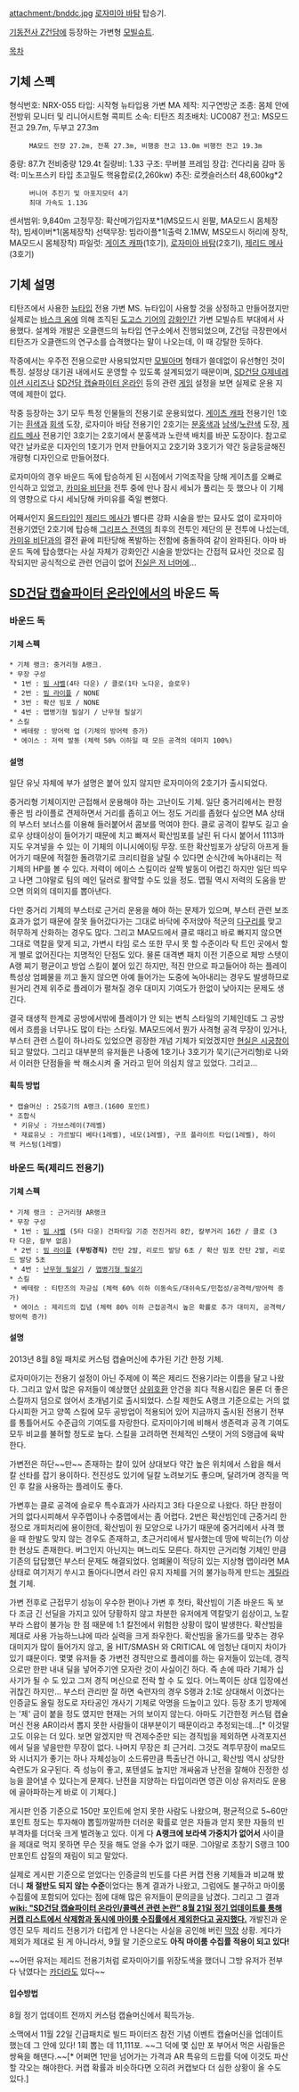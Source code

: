 attachment:/bnddc.jpg
[[로자미아 바탐]] 탑승기.

[[기동전사 Z건담]]에 등장하는 가변형 [[모빌슈트]].

[[목차]]

== 기체 스펙 ==
형식번호: NRX-055
타입: 시작형 뉴타입용 가변 MA
제작: 지구연방군
조종: 몸체 안에 전방위 모니터 및 리니어시트형 콕피트
소속: 티탄즈
최초배치: UC0087
전고: MS모드 전고 29.7m, 두부고 27.3m
      MA모드 전장 27.2m, 전폭 27.3m, 비행중 전고 13.0m 비행전 전고 19.3m
중량: 87.7t 전비중량 129.4t 질량비: 1.33
구조: 무버블 프레임
장갑: 건다리움 감마
동력: 미노프스키 타입 초고밀도 핵융합로(2,260kw)
추진: 로켓슬러스터 48,600kg*2
      버니어 추진기 및 아포지모터 4기
      최대 가속도 1.13G
센서범위: 9,840m
고정무장: 확산메가입자포*1(MS모드시 왼팔, MA모드시 몸체장착), 빔세이버*1(몸체장착)
선택무장: 빔라이플*1(출력 2.1MW, MS모드시 허리에 장착, MA모드시 몸체장착)
파일럿: [[게이츠 캐파]](1호기), [[로자미아 바탐]](2호기), [[제리드 메사]](3호기)
== 기체 설명 ==
티탄즈에서 사용한 [[뉴타입]] 전용 가변 MS. 뉴타입이 사용할 것을 상정하고 만들어졌지만 실제로는 [[바스크 옴]]에 의해 조직된 [[도고스 기어]]의 [[강화인간]] 가변 모빌슈트 부대에서 사용했다. 설계와 개발은 오클랜드의 뉴타입 연구소에서 진행되었으며, Z건담 극장판에서 티탄즈가 오클랜드의 연구소를 습격했다는 말이 나오는데, 이 때 강탈한 듯하다.

작중에서는 우주전 전용으로만 사용되었지만 [[모빌아머]] 형태가 쓸데없이 유선형인 것이 특징. 설정상 대기권 내에서도 운영할 수 있도록 설계되었기 때문이며, [[SD건담 G제네레이션 시리즈]]나 [[SD건담 캡슐파이터 온라인]] 등의 관련 [[게임]] 설정을 보면 실제로 운용 지역에 제한이 없다.

작중 등장하는 3기 모두 특정 인물들의 전용기로 운용되었다. [[게이츠 캐파]] 전용기인 1호기는 [[흰색]]과 [[회색]] 도장, 로자미아 바담 전용기인 2호기는 [[분홍색]]과 [[남색]]/[[노란색]] 도장, [[제리드 메사]] 전용기인 3호기는 2호기에서 분홍색과 노란색 배치를 바꾼 도장이다. 참고로 약간 날카로운 디자인의 1호기가 먼저 만들어지고 2호기와 3호기가 약간 둥글둥글해진 개량형 디자인으로 만들어졌다. 

로자미아의 경우 바운드 독에 탑승하게 된 시점에서 기억조작을 당해 게이츠를 오빠로 인식하고 있었고, [[카미유 비단]]을 전투 중에 만나 잠시 세뇌가 풀리는 듯 했으나 이 기체의 영향으로 다시 세뇌당해 카미유를 죽일 뻔했다.

어째서인지 [[올드타입]]인 [[제리드 메사]]가 별다른 강화 시술을 받는 묘사도 없이 로자미아 전용기였던 2호기에 탑승해 [[그리프스 전역]]의 최후의 전투인 제단의 문 전투에 나섰는데, [[카미유 비단]]과의 결전 끝에 피탄당해 폭발하는 전함에 충돌하여 같이 완파된다. 아마 바운드 독에 탑승했다는 사실 자체가 강화인간 시술을 받았다는 간접적 묘사인 것으로 짐작되지만 공식적으로 관련 언급이 없어 [[진실은 저 너머에]]...
== [[SD건담 캡슐파이터 온라인]]에서의 바운드 독 ==
=== 바운드 독 ===
==== 기체 스펙 ====
 * 기체 랭크: 중거리형 A랭크.
 * 무장 구성
  * 1번 : [[빔 샤벨]](4타 다운) / 클로(1타 노다운, 슬로우)
  * 2번 : [[빔 라이플]] / NONE
  * 3번 : 확산 빔포 / NONE
  * 4번 : 맵병기형 필살기 / 난무형 필살기
 * 스킬
  * 베테랑 : 방어력 업 (기체의 방어력 증가)
  * 에이스 : 저력 발동 (체력 50% 이하일 때 모든 공격의 데미지 100%)

==== 설명 ====
일단 유닛 자체에 부가 설명은 붙어 있지 않지만 로자미아의 2호기가 출시되었다.

중거리형 기체이지만 근접해서 운용해야 하는 고난이도 기체. 일단 중거리에서는 판정 좋은 빔 라이플로 견제하면서 거리를 좁히고 어느 정도 거리를 좁혔다 싶으면 MA 상태의 부스터 보너스를 이용해 들러붙어서 콤보를 먹여야 한다. 클로 공격이 칼부도 길고 슬로우 상태이상이 들어가기 때문에 치고 빠져서 확산빔포를 날린 뒤 다시 붙어서 1113까지도 우겨넣을 수 있는 이 기체의 이니시에이팅 무장. 또한 확산빔포가 상당히 아프게 들어가기 때문에 적절한 돌려깎기로 크리티컬을 날릴 수 있다면 순식간에 녹아내리는 적 기체의 HP를 볼 수 있다. 저력이 에이스 스킬이라 살짝 발동이 어렵긴 하지만 일단 띄우고 나면 그야말로 팀의 메인 딜러로 활약할 수도 있을 정도. 맵필 역시 저력의 도움을 받으면 의외의 데미지를 뽑아낸다.

다만 중거리 기체의 부스터로 근거리 운용을 해야 하는 문제가 있으며, 부스터 관련 보조효과가 없기 때문에 잘못 들어갔다가는 그대로 바닥에 주저앉아 적군의 [[다구리]]를 맞고 허무하게 산화하는 경우도 많다. 그리고 MA모드에서 클로 때리고 바로 빠지지 않으면 그대로 역칼을 맞게 되고, 가변시 타임 로스 또한 무시 못 할 수준이라 탁 트인 곳에서 할 게 별로 없어진다는 치명적인 단점도 있다. 물론 대격변 패치 이전 기준으로 체방 스텟이 A랭 찌기 평균이고 방업 스킬이 붙어 있긴 하지만, 적진 안으로 파고들어야 하는 플레이 특성상 엄폐물을 끼고 돌지 않으면 아예 들어가는 도중에 녹아내리는 경우도 발생하므로 원거리 견제 위주로 플레이가 펼쳐질 경우 대미지 기여도가 한없이 낮아지는 문제도 생긴다.

결국 태생적 한계로 공방에서밖에 플레이가 안 되는 변칙 스타일의 기체인데도 그 공방에서 흐름을 너무나도 많이 타는 스타일. MA모드에서 뭔가 사격형 공격 무장이 있거나, 부스터 관련 스킬이 하나라도 있었으면 굉장한 개념 기체가 되었겠지만 [[현실은 시궁창]]이 되고 말았다. 그리고 대부분의 유저들은 나중에 1호기나 3호기가 묵기(근거리형)로 나와서 이러한 단점들을 싹 해소시켜 줄 거라고 믿어 의심치 않고 있었다. 그리고...

==== 획득 방법 ====
 * 캡슐머신 : 25호기의 A랭크.(1600 포인트) 
 * 조합식
  * 키유닛 : 가브스레이(7레벨)
  * 재료유닛 : 가르발디 베타(1레벨), 네모(1레벨), 구프 플라이트 타입(1레벨), 하이잭 커스텀(1레벨)


=== 바운드 독(제리드 전용기) ===
==== 기체 스펙 ====
 * 기체 랭크 : 근거리형 AR랭크
 * 무장 구성
  * 1번 : [[빔 샤벨]] (5타 다운) 건파타일 기준 전진거리 8칸, 칼부거리 16칸 / 클로 (3타 다운, 칼부 없음)
  * 2번 : [[빔 라이플]] '''(무빙경직)''' 잔탄 2발, 리로드 발당 6초 / 확산 빔포 잔탄 2발, 리로드 발당 5초
  * 4번 : [[난무형 필살기]] / [[맵병기형 필살기]]
 * 스킬
  * 베테랑 : 티탄즈의 자긍심 (체력 60% 이하 이동속도/대쉬속도/민첩성/공격력/방어력 증가)
  * 에이스 : 제리드의 집념 (체력 80% 이하 근접공격시 높은 확률로 추가 대미지, 공격력/방어력 증가)

==== 설명 ====
2013년 8월 8일 패치로 커스텀 캡슐머신에 추가된 기간 한정 기체.

로자미아기는 전용기 설정이 아닌 주제에 이 쪽은 제리드 전용기라는 이름을 달고 나왔다. 그리고 앞서 많은 유저들이 예상했던 [[상위호환]] 안건을 죄다 적용시킴은 물론 더 좋은 스킬까지 덤으로 얹어서 초개념기로 출시되었다. 스킬 제한도 A랭크 기준으로는 거의 없다시피한 거고 양쪽 스킬에 모두 공방업이 적용되어 있어 지금까지 출시된 전용기 전부를 통틀어서도 수준급의 기여도를 자랑한다. 로자미아기에 비해서 생존력과 공격 기여도 모두 비교를 불허할 정도로 높다. 스킬을 고려하면 전체적인 스탯이 거의 S랭급에 육박한다.

가변전은 하단~~만~~ 존재하는 칼이 있어 상대보다 약간 높은 위치에서 스왑을 해서 칼 선타를 잡기 용이하다. 전진성도 있기에 딜칼 노려보기도 좋으며, 달려가며 경직을 먹인 후 칼을 사용하는 플레이도 좋다. 

가변후는 클로 공격에 슬로우 특수효과가 사라지고 3타 다운으로 나왔다. 하단 판정이 거의 없다시피해서 우주맵이나 수중맵에서는 좀 어렵다. 2번은 확산빔인데 근중거리 한정으로 개피처리에 용이한데, 확산빔이 원 모양으로 나가기 때문에 중거리에서 사격 했을 때 한발도 맞지 않는 경우도 존재하고, 초근거리에서 발사했는데 땅에 박히는(?) 이상한 현상도 존재한다. 버그인지 아닌지는 며느리도 모른다. 하지만 근거리형 기체인 만큼 기존의 답답했던 부스터 문제도 해결되었다. 엄폐물이 적당히 있는 지상형 맵이라면 MA 상태로 여기저기 쑤시고 돌아다니면서 라인 유지 자체를 거의 불가능하게 만드는 [[게릴라]]형 기체.

가변 전후로 근접무기 성능이 우수한 편이나 가변 후 첫타, 확산빔이 기존 바운드 독 보다 조금 긴 선딜을 가지고 있어 당황하지 않고 차분한 유저에게 역칼맞기 쉽상이고, 노칼부라 스왑이 불가능 한 점 때문에 1:1 칼전에서 위험한 상황이 많이 발생한다. 확산빔을 제대로 사용 가능하느냐에 따라 실력을 크게 좌우한다. 확산빔을 올가드를 맞추는 경우 대미지가 많이 들어가지 않고, 올 HIT/SMASH 와 CRITICAL 에 엄청난 대미지 차이가 있기 떄문이다. 몇몇 유저들 중 가변전 경직만으로 플레이를 하는 유저들이 있는데, 경직으로만 한판 내내 딜을 넣어주기엔 모자란 것이 사실이긴 하다. 즉 손에 따라 기체가 십사기가 될 수 도 있고 그저 경직 머신으로 전락 할 수 도 있다. 어느쪽이든 상대 입장에선 귀찮긴 하지만... 부스터 관리만 잘 하면 숙련자의 경우 S랭과 2:1로 상대해서 이겼다는 인증글도 올릴 정도로 자타공인 개사기 기체로 악명을 드높이고 있다. 등장 초기 방제에는 '제' 금이 붙을 정도 였지만 현재는 거의 보이지 않는다. 아마도 기간한정 커스텀 캡슐머신 전용 AR이라서 뽑지 못한 사람들이 대부분이기 때문이라고 추정되는데...[* 이것말고도 이유는 더 있다. 보면 알겠지만 딱 견제수준만 되는 경직빔을 제외하면 사격포지션에서 딜을 넣을만한 무장이 없다. 나머지 무장은 죄 근거리. 그것도 격투무장이 ma모드와 시너지가 좋기는 하나 자체성능이 소드류만큼 특출난건 아니고, 확산빔 역시 상당한 숙련도가 요구된다. 즉 성능이 좋고, 포텐셜도 높지만 개싸움과 난전을 잘해야 진정한 성능을 끌어낼 수 있다는게 문제다. 난전을 지양하는 타입이라면 영관 이상 유저라도 운용에 골아파하는게 바로 이 기체다.]

게시판 인증 기준으로 150만 포인트에 얻지 못한 사람도 나왔으며, 평균적으로 5~60만 포인트 정도는 투자해야 뽑힐까말까한 더러운 확률로 얻은 자들과 얻지 못한 자들의 빈부격차를 더더욱 크게 벌려놓고 있다. 이게 다 '''A랭크에 보라색 가중치가 없어서''' 사이클을 제대로 먹지 못하면 무슨 짓을 해도 얻을 수가 없기 때문. 그야말로 초창기 S랭크 100만포인트 삽질의 재림이 되고 말았다.
 
실제로 게시판 기준으로 얻었다는 인증글의 빈도를 다른 커캡 전용 기체들과 비교해 봤더니 '''채 절반도 되지 않는 수준'''이었다는 통계 결과가 나왔고, 그럼에도 불구하고 마이룸 수집률에 포함되어 있다는 점에 대해 많은 유저들이 문의글을 남겼다. 그리고 그 결과 '''[[wiki: "SD건담 캡슐파이터 온라인/콜렉션 관련 논란" 8월 21일 정기 업데이트를 통해 커캡 리스트에서 삭제함과 동시에 마이룸 수집률에서 제외한다고 공지했다.]]''' 개발진과 운영진 모두 제리드 전용기가 더럽게 안 나온다는 사실을 공인해 버린 [[막장]] 상황. 게다가 제외가 제대로 된 게 아니라서, 9월 말 기준으로도 '''아직 마이룸 수집률 적용이 되고 있다!'''

~~어떤 유저는 제리드 전용기처럼 로자미아기를 위장도색을 했더니 그방 유저가 전부 다 낚였다는 [[카더라]]도 있다~~

==== 입수방법 ====
8월 정기 업데이트 전까지 커스텀 캡슐머신에서 획득가능.

소맥에서 11월 22일 긴급패치로 빌드 파이터즈 참전 기념 이벤트 캡슐머신을 업데이트했는데 그 안에 있다! 1회 뽑는 데 11,111포. ~~그 덕에 몇 십만 포 부어서 먹은 사람들은 쌍욕을 해댄다.~~[* 어쩌면 1만을 넘어가는 가격과 AR 특유의 드랍률 덕에 이것도 파산할 각오는 해야한다. 커캡 확률과 비슷하다면 오히려 커캡보다 더 심한 상황이 올 수도 있다.]
